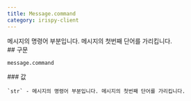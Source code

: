 ```yaml
---
title: Message.command
category: irispy-client
---
```


<Section>
  메시지의 명령어 부분입니다. 메시지의 첫번째 단어를 가리킵니다.
</Section>
<Section>
  ## 구문

  ~~~py
  message.command
  ~~~

  <Section>
    ### 값

    `str` - 메시지의 명령어 부분입니다. 메시지의 첫번째 단어를 가리킵니다.
  </Section>
</Section>